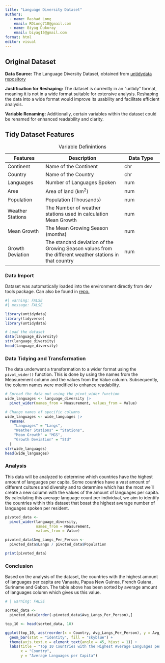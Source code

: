 ```yaml
---
title: "Language Diversity Dataset"
authors: 
  - name: Rashad Long
    email: RDLong718@gmail.com
  - name: Biyag Dukuray
    email: biyag15@gmail.com
format: html
editor: visual
---
```


## Original Dataset

**Data Source:** The Language Diversity Dataset, obtained from [untidydata repository](https://github.com/jvcasillas/untidydata)

**Justification for Reshaping:** The dataset is currently in an "untidy" format, meaning it is not in a wide format suitable for extensive analysis. Reshaping the data into a wide format would improve its usability and facilitate efficient analysis.

**Variable Renaming:** Additionally, certain variables within the dataset could be renamed for enhanced readability and clarity.

## Tidy Dataset Features

| Features         | Description                                                                                             | Data Type |
|------------------|-------------------------------------|------------------|
| Continent        | Name of the Continent                                                                                   | chr       |
| Country          | Name of the Country                                                                                     | chr       |
| Languages        | Number of Languages Spoken                                                                              | num       |
| Area             | Area of land (km^2^)                                                                                    | num       |
| Population       | Population (Thousands)                                                                                  | num       |
| Weather Stations | The Number of weather stations used in calculation Mean Growth                                          | num       |
| Mean Growth      | The Mean Growing Season (months)                                                                        | num       |
| Growth Deviation | The standard deviation of the Growing Season values from the different weather stations in that country | num       |

: Variable Definintions

### Data Import

Dataset was automatically loaded into the environment directly from dev tools package. Can also be found in [repo.](https://github.com/jvcasillas/untidydata)

```r
#| warning: FALSE
#| message: FALSE

library(untidydata)
library(tidyverse)
library(untidydata)

# Load the dataset
data(language_diversity)
str(language_diversity)
head(language_diversity)
```

### Data Tidying and Transformation

The data underwent a transformation to a wider format using the `pivot_wider()` function. This is done by using the names from the Measurement column and the values from the Value column. Subsequently, the column names were modified to enhance readability.

```r
# Spread the data out using the pivot_wider function
wide_languages <- language_diversity |>
  pivot_wider(names_from = Measurement, values_from = Value)

# Change names of specific columns
wide_languages <- wide_languages |>
  rename(
    "Languages" = "Langs",
    "Weather Stations" = "Stations",
    "Mean Growth" = "MGS",
    "Growth Deviation" = "Std"
  )
str(wide_languages)
head(wide_languages)
```

### Analysis

This data will be analyzed to determine which countries have the highest amount of languages per capita. Some countries have a vast amount of different cultures and diversity and to determine which has the most we'll create a new column with the values of the amount of languages per capita. By calculating this average language count per individual, we aim to identify the countries within this dataset that boast the highest average number of languages spoken per resident.

```r
pivoted_data <-
  pivot_wider(language_diversity,
              names_from = Measurement,
              values_from = Value)

pivoted_data$Avg_Langs_Per_Person <-
  pivoted_data$Langs / pivoted_data$Population

print(pivoted_data)

```

### Conclusion

Based on the analysis of the dataset, the countries with the highest amount of languages per capita are Vanuatu, Papua New Guinea, French Guiana, Suriname and Gabon. The table above has been sorted by average amount of languages column which gives us this value.

```r
# | warning: FALSE

sorted_data <-
  pivoted_data[order(-pivoted_data$Avg_Langs_Per_Person),]

top_10 <- head(sorted_data, 10)

ggplot(top_10, aes(reorder(x = Country, Avg_Langs_Per_Person), y = Avg_Langs_Per_Person)) +
  geom_bar(stat = "identity", fill = "skyblue") +
  theme(axis.text.x = element_text(angle = 45, hjust = 1)) +
  labs(title = "Top 10 Countries with the Highest Average Languages per Capita",
       x = "Country",
       y = "Average Languages per Capita")
```
